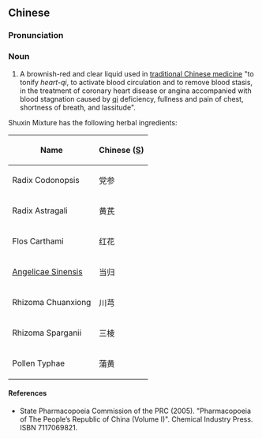 ==Chinese==
{{zh-forms}}

===Pronunciation===
{{zh-pron
|m=shūxīn kǒufùyè
|cat=n
}}

===Noun===
{{zh-noun}}

# A brownish-red and clear liquid used in [[traditional Chinese medicine]] "to tonify ''heart-qi'', to activate blood circulation and to remove blood stasis, in the treatment of coronary heart disease or angina accompanied with blood stagnation caused by [[qi]] deficiency, fullness and pain of chest, shortness of breath, and lassitude".

Shuxin Mixture has the following herbal ingredients:

{| class="wikitable sortable"
|-
!Name
!Chinese ([[Simplified Chinese|S]])
|-
|Radix Codonopsis
|党参
|-
|Radix Astragali
|黄芪
|-
|Flos Carthami
|红花
|-
| {{l|la|radix|Radix}} [[Angelica sinensis|Angelicae Sinensis]]
|当归
|-
|Rhizoma Chuanxiong
|川芎
|-
|Rhizoma Sparganii
|三棱
|-
|Pollen Typhae
|蒲黄
|}

====References====
* State Pharmacopoeia Commission of the PRC (2005). "Pharmacopoeia of The People’s Republic of China (Volume I)". Chemical Industry Press. ISBN 7117069821.